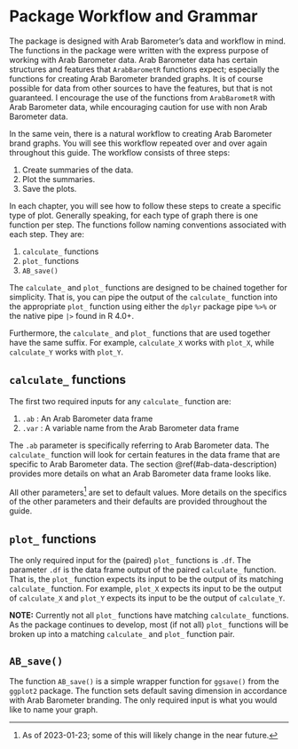 # Package Workflow and Grammar

The package is designed with Arab Barometer's data and workflow in mind. The functions in the package were written with the express purpose of working with Arab Barometer data. Arab Barometer data has certain structures and features that `ArabBarometR` functions expect; especially the functions for creating Arab Barometer branded graphs. It is of course possible for data from other sources to have the features, but that is not guaranteed. I encourage the use of the functions from `ArabBarometR` with Arab Barometer data, while encouraging caution for use with non Arab Barometer data.

In the same vein, there is a natural workflow to creating Arab Barometer brand graphs. You will see this workflow repeated over and over again throughout this guide. The workflow consists of three steps:

1. Create summaries of the data.
2. Plot the summaries.
3. Save the plots.

In each chapter, you will see how to follow these steps to create a specific type of plot. Generally speaking, for each type of graph there is one function per step. The functions follow naming conventions associated with each step. They are:

1. `calculate_` functions
2. `plot_` functions
3. `AB_save()`


The `calculate_` and `plot_` functions are designed to be chained together for simplicity. That is, you can pipe the output of the `calculate_` function into the appropriate `plot_` function using either the `dplyr` package pipe `%>%` or the native pipe `|>` found in R 4.0+.

Furthermore, the `calculate_` and `plot_` functions that are used together have the same suffix. For example, `calculate_X` works with `plot_X`, while `calculate_Y` works with `plot_Y`.


## `calculate_` functions {-}

The first two required inputs for any `calculate_` function are:

1. `.ab` : An Arab Barometer data frame
2. `.var` : A variable name from the Arab Barometer data frame

The `.ab` parameter is specifically referring to Arab Barometer data. The `calculate_` function will look for certain features in the data frame that are specific to Arab Barometer data. The section \@ref(#ab-data-description) provides more details on what an Arab Barometer data frame looks like.

All other parameters^[As of 2023-01-23; some of this will likely change in the near future.] are set to default values. More details on the specifics of the other parameters and their defaults are provided throughout the guide.

## `plot_` functions {-}

The only required input for the (paired) `plot_` functions is `.df`. The parameter `.df` is the data frame output of the paired `calculate_` function. That is, the `plot_` function expects its input to be the output of its matching `calculate_` function. For example, `plot_X` expects its input to be the output of `calculate_X` and `plot_Y` expects its input to be the output of `calculate_Y`.

**NOTE:** Currently not all `plot_` functions have matching `calculate_` functions. As the package continues to develop, most (if not all) `plot_` functions will be broken up into a matching `calculate_` and `plot_` function pair. 


## `AB_save()` {-}

The function `AB_save()` is a simple wrapper function for `ggsave()` from the `ggplot2` package. The function sets default saving dimension in accordance with Arab Barometer branding. The only required input is what you would like to name your graph.



